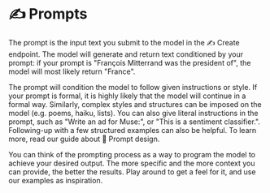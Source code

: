 # ✍️ Prompts

The prompt is the input text you submit to the model in the ✍️ Create endpoint. The model will generate and return text conditioned by your prompt: if your prompt is "François Mitterrand was the president of", the model will most likely return "France".

The prompt will condition the model to follow given instructions or style. If your prompt is formal, it is highly likely that the model will continue in a formal way. Similarly, complex styles and structures can be imposed on the model (e.g. poems, haiku, lists). You can also give literal instructions in the prompt, such as "Write an ad for Muse:", or "This is a sentiment classifier.". Following-up with a few structured examples can also be helpful. To learn more, read our guide about 📜 Prompt design.

You can think of the prompting process as a way to program the model to achieve your desired output. The more specific and the more context you can provide, the better the results. Play around to get a feel for it, and use our examples as inspiration.